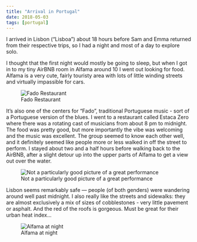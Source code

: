 ```yaml
---
title: "Arrival in Portugal"
date: 2018-05-03
tags: [portugal]
---
```


I arrived in Lisbon ("Lisboa") about 18 hours before Sam and Emma returned from their respective trips, so I had a night and most of a day to explore solo. 

I thought that the first night would mostly be going to sleep, but when I got in to my tiny AirBNB room in Alfama around 10 I went out looking for food. Alfama is a very cute, fairly touristy area with lots of little winding streets and virtually impassible for cars. 

![Fado Restaurant](/img/portugal/image37.jpg)

It’s also one of the centers for "Fado", traditional Portuguese music - sort of a Portuguese version of the blues. I went to a restaurant called Estaca Zero where there was a rotating cast of musicians from about 8 pm to midnight. The food was pretty good, but more importantly the vibe was welcoming and the music was excellent. The group seemed to know each other well, and it definitely seemed like people more or less walked in off the street to perform. I stayed about two and a half hours before walking back to the AirBNB, after a slight detour up into the upper parts of Alfama to get a view out over the water. 

![Not a particularly good picture of a great performance](/img/portugal/image41.jpg)

Lisbon seems remarkably safe — people (of both genders) were wandering around well past midnight. I also really like the streets and sidewalks: they are almost exclusively a mix of sizes of cobblestones - very little pavement or asphalt. And the red of the roofs is gorgeous. Must be great for their urban heat index...

![Alfama at night](/img/portugal/image14.jpg)
